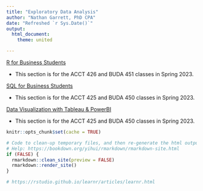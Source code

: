 ```yaml
--- 
title: "Exploratory Data Analysis"
author: "Nathan Garrett, PhD CPA"
date: "Refreshed `r Sys.Date()`"
output: 
  html_document:
    theme: united

---
```


[R for Business Students](r00-index.html)

- This section is for the ACCT 426 and BUDA 451 classes in Spring 2023.


[SQL for Business Students](sql00-index.html)

- This section is for the ACCT 425 and BUDA 450 classes in Spring 2023.

[Data Visualization with Tableau & PowerBI](dv00-index.html)

- This section is for the ACCT 425 and BUDA 450 classes in Spring 2023.


```r

knitr::opts_chunk$set(cache = TRUE)

# Code to clean-up temporary files, and then re-generate the html output
# Help: https://bookdown.org/yihui/rmarkdown/rmarkdown-site.html
if (FALSE) {
  rmarkdown::clean_site(preview = FALSE)
  rmarkdown::render_site()
}

# https://rstudio.github.io/learnr/articles/learnr.html
```
